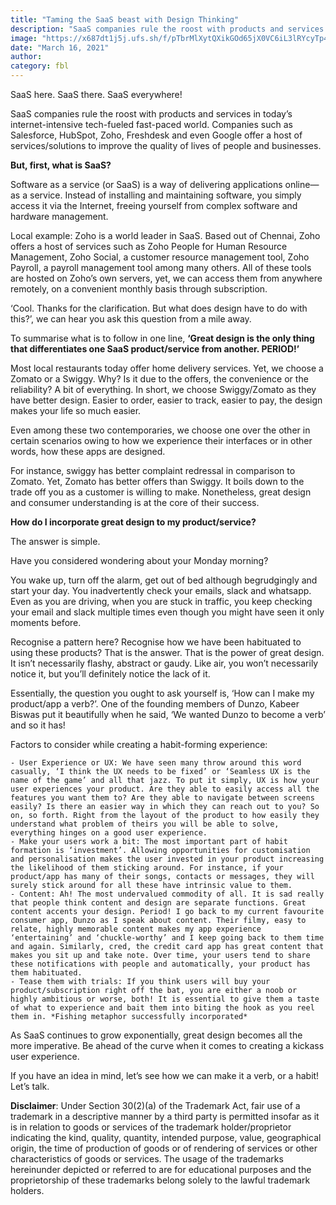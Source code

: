 ```yaml
---
title: "Taming the SaaS beast with Design Thinking"
description: "SaaS companies rule the roost with products and services in today’s internet-intensive tech-fueled fast-paced world. Companies such as Salesforce, HubSpot, Zoho, Freshdesk and even Google offer a host of services/solutions to improve the quality of lives of people and businesses."
image: "https://x687dt1j5j.ufs.sh/f/pTbrMlXytQXikGOd65jX0VC6iL3lRYcyTp4jzeJnadKImDw1"
date: "March 16, 2021"
author:
category: fbl
---
```


SaaS here. SaaS there. SaaS everywhere!

SaaS companies rule the roost with products and services in today’s internet-intensive tech-fueled fast-paced world. Companies such as Salesforce, HubSpot, Zoho, Freshdesk and even Google offer a host of services/solutions to improve the quality of lives of people and businesses.

**But, first, what is SaaS?**

Software as a service (or SaaS) is a way of delivering applications online—as a service. Instead of installing and maintaining software, you simply access it via the Internet, freeing yourself from complex software and hardware management.

Local example: Zoho is a world leader in SaaS. Based out of Chennai, Zoho offers a host of services such as Zoho People for Human Resource Management, Zoho Social, a customer resource management tool, Zoho Payroll, a payroll management tool among many others. All of these tools are hosted on Zoho’s own servers, yet, we can access them from anywhere remotely, on a convenient monthly basis through subscription.

‘Cool. Thanks for the clarification. But what does design have to do with this?’, we can hear you ask this question from a mile away.

To summarise what is to follow in one line, **‘Great design is the only thing that differentiates one SaaS product/service from another. PERIOD!’**

Most local restaurants today offer home delivery services. Yet, we choose a Zomato or a Swiggy. Why? Is it due to the offers, the convenience or the reliability? A bit of everything. In short, we choose Swiggy/Zomato as they have better design. Easier to order, easier to track, easier to pay, the design makes your life so much easier.

Even among these two contemporaries, we choose one over the other in certain scenarios owing to how we experience their interfaces or in other words, how these apps are designed.

For instance, swiggy has better complaint redressal in comparison to Zomato. Yet, Zomato has better offers than Swiggy. It boils down to the trade off you as a customer is willing to make. Nonetheless, great design and consumer understanding is at the core of their success.

**How do I incorporate great design to my product/service?**

The answer is simple.

Have you considered wondering about your Monday morning?

You wake up, turn off the alarm, get out of bed although begrudgingly and start your day. You inadvertently check your emails, slack and whatsapp. Even as you are driving, when you are stuck in traffic, you keep checking your email and slack multiple times even though you might have seen it only moments before.

Recognise a pattern here? Recognise how we have been habituated to using these products? That is the answer. That is the power of great design. It isn’t necessarily flashy, abstract or gaudy. Like air, you won’t necessarily notice it, but you’ll definitely notice the lack of it.

Essentially, the question you ought to ask yourself is, ‘How can I make my product/app a verb?’. One of the founding members of Dunzo, Kabeer Biswas put it beautifully when he said, ‘We wanted Dunzo to become a verb’ and so it has!

Factors to consider while creating a habit-forming experience:

    - User Experience or UX: We have seen many throw around this word casually, ‘I think the UX needs to be fixed’ or ‘Seamless UX is the name of the game’ and all that jazz. To put it simply, UX is how your user experiences your product. Are they able to easily access all the features you want them to? Are they able to navigate between screens easily? Is there an easier way in which they can reach out to you? So on, so forth. Right from the layout of the product to how easily they understand what problem of theirs you will be able to solve, everything hinges on a good user experience.
    - Make your users work a bit: The most important part of habit formation is ‘investment’. Allowing opportunities for customisation and personalisation makes the user invested in your product increasing the likelihood of them sticking around. For instance, if your product/app has many of their songs, contacts or messages, they will surely stick around for all these have intrinsic value to them.
    - Content: Ah! The most undervalued commodity of all. It is sad really that people think content and design are separate functions. Great content accents your design. Period! I go back to my current favourite consumer app, Dunzo as I speak about content. Their filmy, easy to relate, highly memorable content makes my app experience ‘entertaining’ and ‘chuckle-worthy’ and I keep going back to them time and again. Similarly, cred, the credit card app has great content that makes you sit up and take note. Over time, your users tend to share these notifications with people and automatically, your product has them habituated.
    - Tease them with trials: If you think users will buy your product/subscription right off the bat, you are either a noob or highly ambitious or worse, both! It is essential to give them a taste of what to experience and bait them into biting the hook as you reel them in. *Fishing metaphor successfully incorporated*

As SaaS continues to grow exponentially, great design becomes all the more imperative. Be ahead of the curve when it comes to creating a kickass user experience.

If you have an idea in mind, let’s see how we can make it a verb, or a habit! Let’s talk.

**Disclaimer**: Under Section 30(2)(a) of the Trademark Act, fair use of a trademark in a descriptive manner by a third party is permitted insofar as it is in relation to goods or services of the trademark holder/proprietor indicating the kind, quality, quantity, intended purpose, value, geographical origin, the time of production of goods or of rendering of services or other characteristics of goods or services. The usage of the trademarks hereinunder depicted or referred to are for educational purposes and the proprietorship of these trademarks belong solely to the lawful trademark holders.
